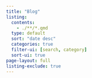 ```yaml
---
title: "Blog"
listing:
  contents:
    - ./**/*.qmd       
  type: default
  sort: "date desc"
  categories: true
  filter-ui: [search, category]
  sort-ui: true
page-layout: full
listing-exclude: true   
---
```

